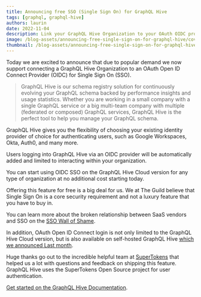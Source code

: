 ```yaml
---
title: Announcing free SSO (Single Sign On) for GraphQL Hive
tags: [graphql, graphql-hive]
authors: laurin
date: 2022-11-04
description: Link your GraphQL Hive Organization to your OAuth OIDC provider of choice.
image: /blog-assets/announcing-free-single-sign-on-for-graphql-hive/cover.png
thumbnail: /blog-assets/announcing-free-single-sign-on-for-graphql-hive/thumbnail.png
---
```


Today we are excited to announce that due to popular demand we now support connecting a GraphQL Hive Organization to an OAuth Open ID Connect Provider (OIDC) for Single Sign On (SSO).

> GraphQL Hive is our schema registry solution for continuously evolving your GraphQL schema backed by performance insights and usage statistics. Whether you are working in a small company with a single GraphQL service or a big multi-team company with multiple (federated or composed) GraphQL services, GraphQL Hive is the perfect tool to help you manage your GraphQL schema.

GraphQL Hive gives you the flexibility of choosing your existing identity provider of choice for authenticating users, such as Google Workspaces, Okta, Auth0, and many more.

Users logging into GraphQL Hive via an OIDC provider will be automatically added and limited to interacting within your organization.

You can start using OIDC SSO on the GraphQL Hive Cloud version for any type of organization at no additional cost starting today.

Offering this feature for free is a big deal for us.
We at The Guild believe that Single Sign On is a core security requirement and not a luxury feature that you have to buy in.

You can learn more about the broken relationship between SaaS vendors and SSO on the [SSO Wall of Shame](https://sso.tax/).

In addition, OAuth Open ID Connect login is not only limited to the GraphQL Hive Cloud version, but is also available on self-hosted GraphQL Hive [which we announced Last month](/blog/announcing-self-hosted-graphql-hive).

Huge thanks go out to the incredible helpful team at [SuperTokens](https://supertokens.com/) that helped us a lot with questions and feedback on shipping this feature.
GraphQL Hive uses the SuperTokens Open Source project for user authentication.

[Get started on the GraphQL Hive Documentation](https://docs.graphql-hive.com/features/sso-oidc-provider).
